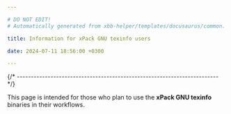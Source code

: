 ```yaml
---

# DO NOT EDIT!
# Automatically generated from xbb-helper/templates/docusaurus/common.

title: Information for xPack GNU texinfo users

date: 2024-07-11 18:56:00 +0300

---
```




{/* ------------------------------------------------------------------------ */}

This page is intended for those who plan
to use the **xPack GNU texinfo** binaries in their workflows.

<Versioning/>

<LibrariesAndRpath/>

<More/>
